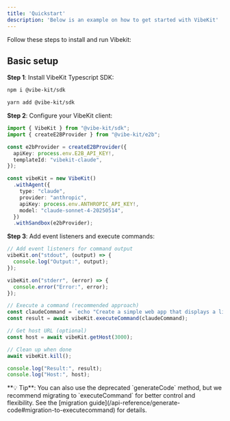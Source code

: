 ```yaml
---
title: 'Quickstart'
description: 'Below is an example on how to get started with VibeKit'
---
```

Follow these steps to install and run Vibekit:


## Basic setup

**Step 1**: Install VibeKit Typescript SDK:

<CodeGroup>

  ```bash npm
  npm i @vibe-kit/sdk
  ```

```bash yarn
yarn add @vibe-kit/sdk
```

</CodeGroup>

**Step 2**: Configure your VibeKit client:

```typescript
import { VibeKit } from "@vibe-kit/sdk";
import { createE2BProvider } from "@vibe-kit/e2b";

const e2bProvider = createE2BProvider({
  apiKey: process.env.E2B_API_KEY!,
  templateId: "vibekit-claude",
});

const vibeKit = new VibeKit()
  .withAgent({
    type: "claude",
    provider: "anthropic",
    apiKey: process.env.ANTHROPIC_API_KEY!,
    model: "claude-sonnet-4-20250514",
  })
  .withSandbox(e2bProvider);

```

**Step 3**: Add event listeners and execute commands:

```typescript
// Add event listeners for command output
vibeKit.on("stdout", (output) => {
  console.log("Output:", output);
});

vibeKit.on("stderr", (error) => {
  console.error("Error:", error);
});

// Execute a command (recommended approach)
const claudeCommand = `echo "Create a simple web app that displays a list of users" | claude -p --output-format stream-json --verbose --allowedTools "Edit,Write,MultiEdit,Read,Bash" --model claude-sonnet-4-20250514`;
const result = await vibeKit.executeCommand(claudeCommand);

// Get host URL (optional)
const host = await vibeKit.getHost(3000);

// Clean up when done
await vibeKit.kill();

console.log("Result:", result);
console.log("Host:", host);
```

<Info>
**💡 Tip**: You can also use the deprecated `generateCode` method, but we recommend migrating to `executeCommand` for better control and flexibility. See the [migration guide](/api-reference/generate-code#migration-to-executecommand) for details.
</Info>
